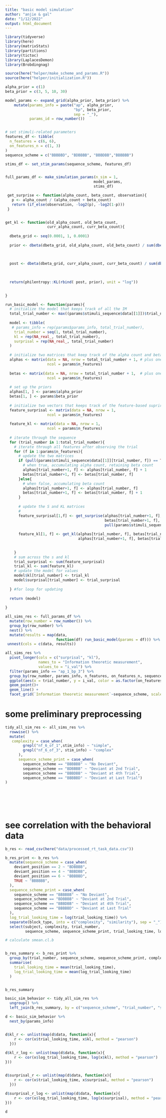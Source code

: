 ```yaml
---
title: "basic model simulation"
author: "anjie & gal"
date: "1/12/2022"
output: html_document
---
```


```r
library(tidyverse)
library(here)
library(matrixStats)
library(partitions)
library(tictoc)
library(LaplacesDemon)
library(Brobdingnag)

source(here("helper/make_scheme_and_params.R"))
source(here("helper/initialization.R"))

```


```r
alpha_prior = c(1)
beta_prior = c(3, 5, 10, 30)

model_params <- expand_grid(alpha_prior, beta_prior) %>% 
    mutate(params_info = paste("ap", alpha_prior, 
                               "bp", beta_prior, 
                               sep = "_"),
           params_id = row_number())


# set stimuli-related parameters 
features_df <- tibble(
  n_features = c(6, 6), 
  on_features_n = c(1, 3)
)
sequence_scheme = c("BBBBBD", "BDBBBB", "BBBDBB","BBBBBB")

stims_df <- set_stim_params(sequence_scheme, features_df)


full_params_df <- make_simulation_params(n_sim = 1,
                                        model_params, 
                                        stims_df)

```


```r
 get_surprise <- function(alpha_count, beta_count, observation){
   p <- alpha_count / (alpha_count + beta_count)
   return (if_else(observation, -log2(p), -log2(1-p)))
 }


get_kl <- function(old_alpha_count, old_beta_count, 
                   curr_alpha_count, curr_beta_count){
  
  dbeta_grid <- seq(0.0001, 1, 0.0001)
  
  prior <- dbeta(dbeta_grid, old_alpha_count, old_beta_count) / sum(dbeta(dbeta_grid, 
                                                                             old_alpha_count, 
                                                                             old_beta_count))
  
  post <- dbeta(dbeta_grid, curr_alpha_count, curr_beta_count) / sum(dbeta(dbeta_grid, 
                                                                          curr_alpha_count, 
                                                                          curr_beta_count))
  
  return(philentropy::KL(rbind( post, prior), unit = "log"))

  
}
```


```r
run_basic_model <- function(params){
  # initialize the model that keeps track of all the IM 
  total_trial_number <- max((params$stimuli_sequence$data[[1]])$trial_number)
  
  model <- tibble(
   # params_info = rep(params$params_info, total_trial_number),
    trial_number = seq(1, total_trial_number),  
    kl = rep(NA_real_, total_trial_number), 
    surprisal = rep(NA_real_, total_trial_number)
  )
  
  # initialize two matrices that keep track of the alpha count and beta count 
  alphas <- matrix(data = NA, nrow = total_trial_number + 1, # plus one because first row recording priors  
                   ncol = params$n_features)
  
  betas <- matrix(data = NA, nrow = total_trial_number + 1,  # plus one because first row recording priors  
                   ncol = params$n_features)
  
  # set up the priors 
  alphas[1, ] <- params$alpha_prior
  betas[1, ] <- params$beta_prior
  
  # initialize two vectors that keeps track of the feature-based suprirsal and KL 
  feature_surprisal <- matrix(data = NA, nrow = 1, 
                   ncol = params$n_features)
  
  feature_kl <- matrix(data = NA, nrow = 1, 
                   ncol = params$n_features)
  
  # iterate through the sequence 
  for (trial_number in 1:total_trial_number){
    # iterate through all features after observing the trial  
    for (f in 1:params$n_features){
      # update the two matrices 
      if (pull(params$stimuli_sequence$data[[1]][trial_number, f]) == TRUE){
        # when true, accumulating alpha count, retaining beta count 
        alphas[trial_number+1, f] <- alphas[trial_number, f] + 1
        betas[trial_number+1, f] <- betas[trial_number, f]
      }else{
        # when false, accumulating beta count 
        alphas[trial_number+1, f] <- alphas[trial_number, f]
        betas[trial_number+1, f] <- betas[trial_number, f] + 1
      }
      
      # update the S and KL matrices 
      #
      feature_surprisal[1,f] <- get_surprise(alphas[trial_number+1, f], 
                                             betas[trial_number+1, f], 
                                             pull(params$stimuli_sequence$data[[1]][trial_number, f]))
      
      feature_kl[1, f] <- get_kl(alphas[trial_number, f], betas[trial_number, f], 
                                 alphas[trial_number+1, f], betas[trial_number+1, f])
      
    
    }
    # sum across the s and kl 
    trial_surprisal <- sum(feature_surprisal)
    trial_kl <- sum(feature_kl)
    # update the model for values 
    model$kl[trial_number] <- trial_kl 
    model$surprisal[trial_number] <- trial_surprisal
    
  } #for loop for updating 
  
  return (model)
  
}
```


```r
all_sims_res <- full_params_df %>%
  mutate(row_number = row_number()) %>% 
  group_by(row_number) %>% 
  nest() %>%
  mutate(results = map(data,
                       function(df) run_basic_model(params = df))) %>%
 unnest(cols = c(data, results))
```



```r
all_sims_res %>% 
  pivot_longer(cols = c("surprisal", "kl"), 
               names_to = "Information theoretic measurement", 
               values_to = "i_val") %>%
  filter(params_info == "ap_1_bp_3") %>% 
  group_by(row_number, params_info, n_features, on_features_n, sequence_scheme) %>% 
  ggplot(aes(x = trial_number, y = i_val, color = as.factor(on_features_n))) + 
  geom_point()+ 
  geom_line() + 
  facet_grid(`Information theoretic measurement`~sequence_scheme, scales = "free")
```

# some preliminary preprocessing 

```r
tidy_all_sim_res <- all_sims_res %>% 
  rowwise() %>% 
  mutate(
   complexity = case_when(
        grepl("nf_6_of_1",stim_info) ~ "simple", 
        grepl("nf_6_of_3", stim_info) ~ "complex"
      ), 
      sequence_scheme_print = case_when(
        sequence_scheme == "BBBBBB" ~ "No Deviant", 
        sequence_scheme == "BDBBBB" ~ "Deviant at 2nd Trial", 
        sequence_scheme == "BBBDBB" ~ "Deviant at 4th Trial", 
        sequence_scheme == "BBBBBD" ~ "Deviant at Last Trial")
)
                
  
  
  
 
```


# see correlation with the behavioral data 

```r
b_res <- read_csv(here("data/processed_rt_task_data.csv"))

b_res_print <- b_res %>% 
  mutate(sequence_scheme = case_when(
    deviant_position == 2 ~ "BDBBBB", 
    deviant_position == 4 ~ "BBBDBB", 
    deviant_position == 6 ~ "BBBBBD", 
    TRUE ~ "BBBBBB", 
  ), 
  sequence_scheme_print = case_when(
    sequence_scheme == "BBBBBB" ~ "No Deviant", 
    sequence_scheme == "BDBBBB" ~ "Deviant at 2nd Trial", 
    sequence_scheme == "BBBDBB" ~ "Deviant at 4th Trial", 
    sequence_scheme == "BBBBBD" ~ "Deviant at Last Trial"
  ), 
  log_trial_looking_time = log(trial_looking_time)) %>% 
  separate(block_type, into = c("complexity", "similarity"), sep = "_") %>% 
  select(subject, complexity, trial_number, 
         sequence_scheme, sequence_scheme_print, trial_looking_time, log_trial_looking_time)

# calculate smean.cl.b


b_res_summary <- b_res_print %>% 
  group_by(trial_number, sequence_scheme, sequence_scheme_print, complexity) %>%
  summarise(
    trial_looking_time = mean(trial_looking_time), 
    log_trial_looking_time = mean(log_trial_looking_time)
  ) 


b_res_summary

```

```r
basic_sim_behavior <- tidy_all_sim_res %>% 
  ungroup() %>% 
  left_join(b_res_summary, by = c("sequence_scheme", "trial_number", "sequence_scheme_print", "complexity"))

d <- basic_sim_behavior %>% 
  nest_by(params_info)


d$kl_r <- unlist(map(d$data, function(x){
    r <- cor(x$trial_looking_time, x$kl, method = "pearson")
  }))
 
d$kl_r_log <- unlist(map(d$data, function(x){
    r <- cor(x$log_trial_looking_time, log(x$kl), method = "pearson")
}))


d$surprisal_r <- unlist(map(d$data, function(x){
    r <- cor(x$trial_looking_time, x$surprisal, method = "pearson")
  }))
 
d$surprisal_r_log <- unlist(map(d$data, function(x){
    r <- cor(x$log_trial_looking_time, log(x$surprisal), method = "pearson")
}))

d
  
```




